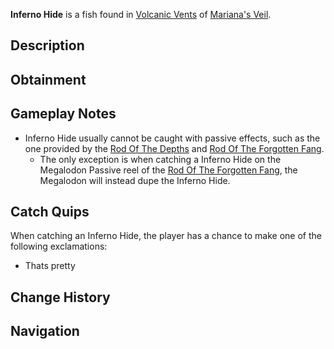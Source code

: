 {{FishInfobox
|image          = Inferno Hide.png
|rarity         = Common
|sea            = First Sea
|location       = [[Volcanic Vents]]
|sublocation    = 
|sources        = Fishing Rod
|nopassive      = 1
|radar_location = 
|prog_speed     = -20
|xp             = 250
|weather        = 
|time           = 
|season         = 
|bait           = 
|base_weight    = 8
|base_value     = 50
|weight_range   = 5
|base_chance    = 20
|base_resil     = 100
}}
'''Inferno Hide''' is a {{Rarity|Common}} fish found in [[Volcanic Vents]] of [[Mariana's Veil]].

== Description ==
{{Description|Inferno Hide.. Used to craft something?|Bestiary Entry}}

== Obtainment ==
{{Description|Its pretty|Bestiary Hint}}
{{Fish Availability|
Mariana's Veil/Volcanic Vents
|top_rods      = 
Astralhook Rod\419664.27\109800.83;
Flimsy Rod\374360.98\162861.39;
Ethereal Prism Rod\362280.72\84111.26;
Magnet Rod\353577.43\153891.24;
Fast Rod\319562.15\68560.61;
Training Rod\286016.95\120517.85;
Heaven's Rod\297867.45\131369.11;
No-Life Rod\318353.81\68324.02;
Seraphic Rod\317699.51\68183.6;
Challenger's Rod\290579.46\62363.18;
Rod Of The Forgotten Fang\289467.55\62124.55;
Verdant Shear Rod\270852.75\58124.68;
Zeus Rod\269956.16\57937.08;
Rod Of The Depths\263470.01\56545.04;
Blazebringer Rod\255258.2\54778.11;
Depthseeker Rod\247320.82\53079.16;
Rod Of The Exalted One\247003.13\53010.98;
Avalanche Rod\222302.82\47709.88;
Free Spirit Rod\221263.22\47482.83;
Trident Rod\219973.72\47210.02;
Volcanic Rod\205174.09\44033.77;
Steady Rod\129680.62\24872.4
|recommended   = Ethereal Prism Rod
}}

== Gameplay Notes ==
* Inferno Hide usually cannot be caught with passive effects, such as the one provided by the [[Rod Of The Depths]] and [[Rod Of The Forgotten Fang]].
** The only exception is when catching a Inferno Hide on the Megalodon Passive reel of the [[Rod Of The Forgotten Fang]], the Megalodon will instead dupe the Inferno Hide.

== Catch Quips ==
When catching an Inferno Hide, the player has a chance to make one of the following exclamations:
* Thats pretty

== Change History ==
{{Change History|{{subst:Current Version}}}}

== Navigation ==
{{Fish Navbox|Volcanic Vents}}